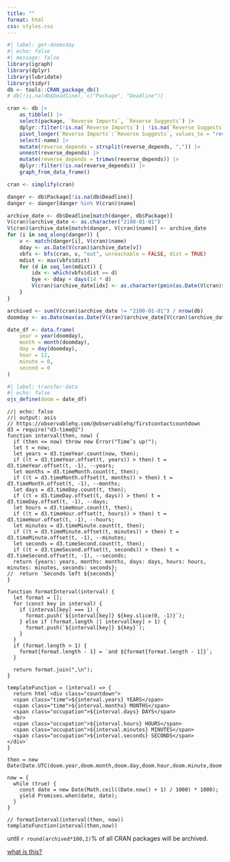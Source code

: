 ```yaml
---
title: ""
format: html
css: styles.css
---
```


```r
#| label: get-doomsday
#| echo: false
#| message: false
library(igraph)
library(dplyr)
library(lubridate)
library(tidyr)
db <- tools::CRAN_package_db()
# db[!is.na(db$Deadline), c("Package", "Deadline")]

cran <- db |>
    as_tibble() |>
    select(package, `Reverse Imports`, `Reverse Suggests`) |>
    dplyr::filter(!is.na(`Reverse Imports`) | !is.na(`Reverse Suggests`)) |>
    pivot_longer(`Reverse Imports`:`Reverse Suggests`, values_to = "reverse_depends") |>
    select(-name) |>
    mutate(reverse_depends = strsplit(reverse_depends, ",")) |>
    unnest(reverse_depends) |>
    mutate(reverse_depends = trimws(reverse_depends)) |>
    dplyr::filter(!is.na(reverse_depends)) |>
    graph_from_data_frame()

cran <- simplify(cran)

danger <- db$Package[!is.na(db$Deadline)]
danger <- danger[danger %in% V(cran)$name]

archive_date <- db$Deadline[match(danger, db$Package)]
V(cran)$archive_date <- as.character("2100-01-01")
V(cran)$archive_date[match(danger, V(cran)$name)] <- archive_date
for (i in seq_along(danger)) {
    v <- match(danger[i], V(cran)$name)
    dday <- as.Date(V(cran)$archive_date[v])
    vbfs <- bfs(cran, v, "out", unreachable = FALSE, dist = TRUE)
    mdist <- max(vbfs$dist)
    for (d in seq_len(mdist)) {
        idx <- which(vbfs$dist == d)
        bye <- dday + days(14 * d)
        V(cran)$archive_date[idx] <- as.character(pmin(as.Date(V(cran)$archive_date[idx]), bye, na.rm = TRUE))
    }
}

archived <- sum(V(cran)$archive_date != "2100-01-01") / nrow(db)
doomday <- as.Date(max(as.Date(V(cran)$archive_date[V(cran)$archive_date != "2100-01-01"])))

date_df <- data.frame(
    year = year(doomday),
    month = month(doomday),
    day = day(doomday),
    hour = 12,
    minute = 0,
    second = 0
)
```
```r
#| label: transfer-data
#| echo: false
ojs_define(doom = date_df)
```

::::{.vertical-center}
::::{.frame}

```ojs
//| echo: false
//| output: asis
// https://observablehq.com/@observablehq/firstcontactcountdown
d3 = require("d3-time@2")
function interval(then, now) {
  if (then <= now) throw new Error("Time’s up!");
  let t = now;
  let years = d3.timeYear.count(now, then);
  if ((t = d3.timeYear.offset(t, years)) > then) t = d3.timeYear.offset(t, -1), --years;
  let months = d3.timeMonth.count(t, then);
  if ((t = d3.timeMonth.offset(t, months)) > then) t = d3.timeMonth.offset(t, -1), --months;
  let days = d3.timeDay.count(t, then);
  if ((t = d3.timeDay.offset(t, days)) > then) t = d3.timeDay.offset(t, -1), --days;
  let hours = d3.timeHour.count(t, then);
  if ((t = d3.timeHour.offset(t, hours)) > then) t = d3.timeHour.offset(t, -1), --hours;
  let minutes = d3.timeMinute.count(t, then);
  if ((t = d3.timeMinute.offset(t, minutes)) > then) t = d3.timeMinute.offset(t, -1), --minutes;
  let seconds = d3.timeSecond.count(t, then);
  if ((t = d3.timeSecond.offset(t, seconds)) > then) t = d3.timeSecond.offset(t, -1), --seconds;
  return {years: years, months: months, days: days, hours: hours, minutes: minutes, seconds: seconds};
//  return `Seconds left ${seconds}`
}

function formatInterval(interval) {
  let format = [];
  for (const key in interval) {
    if (interval[key] === 1) {
      format.push(`${interval[key]} ${key.slice(0, -1)}`);
    } else if (format.length || interval[key] > 1) {
      format.push(`${interval[key]} ${key}`);
    }
  }
  if (format.length > 1) {
    format[format.length - 1] = `and ${format[format.length - 1]}`;
  }

  return format.join(",\n");
}

templateFunction = (interval) => {
  return html`<div class="countdown">
  <span class="time">${interval.years} YEARS</span>
  <span class="time">${interval.months} MONTHS</span>
  <span class="occupation">${interval.days} DAYS</span>
  <br>
  <span class="occupation">${interval.hours} HOURS</span>
  <span class="occupation">${interval.minutes} MINUTES</span>
  <span class="occupation">${interval.seconds} SECONDS</span>
</div>`
}

then = new Date(Date.UTC(doom.year,doom.month,doom.day,doom.hour,doom.minute,doom.second))

now = {
  while (true) {
    const date = new Date(Math.ceil((Date.now() + 1) / 1000) * 1000);
    yield Promises.when(date, date);
  }
}

// formatInterval(interval(then, now))
templateFunction(interval(then,now))
```

:::{.large}
until `r round(archived*100,2)`% of all CRAN packages will be archived.
:::

::::
:::{.right}
[what is this?](explain.html)
:::
::::

